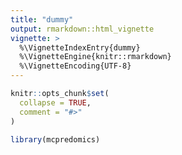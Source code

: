 ```yaml
---
title: "dummy"
output: rmarkdown::html_vignette
vignette: >
  %\VignetteIndexEntry{dummy}
  %\VignetteEngine{knitr::rmarkdown}
  %\VignetteEncoding{UTF-8}
---
```


```r
knitr::opts_chunk$set(
  collapse = TRUE,
  comment = "#>"
)
```

```r
library(mcpredomics)
```
